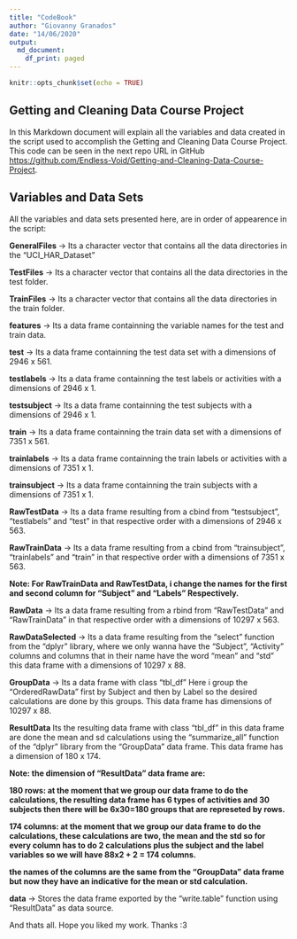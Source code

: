 ```yaml
---
title: "CodeBook"
author: "Giovanny Granados"
date: "14/06/2020"
output: 
  md_document:
    df_print: paged
---
```


```r
knitr::opts_chunk$set(echo = TRUE)
```

## Getting and Cleaning Data Course Project

In this Markdown document will explain all the variables and data created in the script used to  accomplish the Getting and Cleaning Data Course Project. This code can be seen in the next repo URL in GitHub <https://github.com/Endless-Void/Getting-and-Cleaning-Data-Course-Project>.

## Variables and Data Sets

All the variables and data sets presented here, are in order of appearence in the script:

**GeneralFiles** -> Its a character vector that contains all the data directories in the "UCI_HAR_Dataset"

**TestFiles** -> Its a character vector that contains all the data directories in the test folder.

**TrainFiles** -> Its a character vector that contains all the data directories in the train folder.

**features** ->  Its a data frame containning the variable names for the test and train data.

**test** -> Its a data frame containning the test data set with a dimensions of 2946 x 561.

**testlabels** -> Its a data frame containning the test labels or activities with a dimensions of 2946 x 1.

**testsubject** -> Its a data frame containning the test subjects with a dimensions of 2946 x 1.

**train** -> Its a data frame containning the train data set with a dimensions of 7351 x 561.

**trainlabels** -> Its a data frame containning the train labels or activities with a dimensions of 7351 x 1.

**trainsubject** -> Its a data frame containning the train subjects with a dimensions of 7351 x 1.

**RawTestData** -> Its a data frame resulting from a cbind from "testsubject", "testlabels" and "test" in that respective order with a dimensions of 2946 x 563.

**RawTrainData** -> Its a data frame resulting from a cbind from "trainsubject", "trainlabels" and "train" in that respective order with a dimensions of 7351 x 563.

**Note: For RawTrainData and RawTestData, i change the names for the first and second column for "Subject" and "Labels" Respectively.**

**RawData** -> Its a data frame resulting from a rbind from "RawTestData" and "RawTrainData" in that respective order with a dimensions of 10297 x 563.

**RawDataSelected** -> Its a data frame resulting from the "select" function from the "dplyr" library, where we only wanna have the "Subject", "Activity" columns and columns that in their name have the word "mean" and "std" this data frame with a dimensions of 10297 x 88.

**GroupData** -> Its a data frame with class "tbl_df" Here i group the "OrderedRawData" first by Subject and then by Label so the desired calculations are done by this groups. This data frame has dimensions of 10297 x 88.

**ResultData** Its the resulting data frame with class "tbl_df" in this data frame are done the mean and sd calculations using the "summarize_all" function of the "dplyr" library from the "GroupData" data frame. This data frame has a dimension of 180 x 174.

**Note: the dimension of "ResultData" data frame are:**

**180 rows: at the moment that we group our data frame to do the calculations, the resulting data frame has 6 types of activities and 30 subjects then there will be 6x30=180 groups that are represeted by rows.**

**174 columns: at the moment that we group our data frame to do the calculations, these calculations are two, the mean and the std so for every column has to do 2 calculations plus the subject and the label variables so we will have 88x2 + 2 = 174 columns.**

**the names of the columns are the same from the "GroupData" data frame but now they have an indicative for the mean or std calculation.**

**data** -> Stores the data frame exported by the "write.table" function using "ResultData" as data source.

And thats all. Hope you liked my work. Thanks :3 

